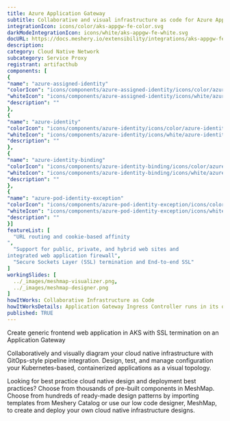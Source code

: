 ```yaml
---
title: Azure Application Gateway 
subtitle: Collaborative and visual infrastructure as code for Azure Application Gateway 
integrationIcon: icons/color/aks-appgw-fe-color.svg
darkModeIntegrationIcon: icons/white/aks-appgw-fe-white.svg
docURL: https://docs.meshery.io/extensibility/integrations/aks-appgw-fe
description: 
category: Cloud Native Network
subcategory: Service Proxy
registrant: artifacthub
components: [
{
"name": "azure-assigned-identity"
"colorIcon": "icons/components/azure-assigned-identity/icons/color/azure-assigned-identity-color.svg"
"whiteIcon": "icons/components/azure-assigned-identity/icons/white/azure-assigned-identity-white.svg"
"description": ""
},
{
"name": "azure-identity"
"colorIcon": "icons/components/azure-identity/icons/color/azure-identity-color.svg"
"whiteIcon": "icons/components/azure-identity/icons/white/azure-identity-white.svg"
"description": ""
},
{
"name": "azure-identity-binding"
"colorIcon": "icons/components/azure-identity-binding/icons/color/azure-identity-binding-color.svg"
"whiteIcon": "icons/components/azure-identity-binding/icons/white/azure-identity-binding-white.svg"
"description": ""
},
{
"name": "azure-pod-identity-exception"
"colorIcon": "icons/components/azure-pod-identity-exception/icons/color/azure-pod-identity-exception-color.svg"
"whiteIcon": "icons/components/azure-pod-identity-exception/icons/white/azure-pod-identity-exception-white.svg"
"description": ""
}]
featureList: [
  "URL routing and cookie-based affinity
",
  "Support for public, private, and hybrid web sites and 
integrated web application firewall",
  "Secure Sockets Layer (SSL) termination and End-to-end SSL"
]
workingSlides: [
  ../_images/meshmap-visualizer.png,
  ../_images/meshmap-designer.png
]
howItWorks: Collaborative Infrastructure as Code
howItWorksDetails: Application Gateway Ingress Controller runs in its own pod on the customer’s AKS. Ingress Controller monitors a subset of Kubernetes’ resources for changes. The state of the AKS cluster is translated to Application Gateway specific configuration and applied to the Azure Resource Manager. The continuous re-configuration of Application Gateway ensures uninterrupted flow of traffic to AKS’ services. The diagram below illustrates the flow of state and configuration changes from the Kubernetes API, via Application Gateway Ingress Controller, to Resource Manager and then Application Gateway.
published: TRUE
---
```

<p>
Create generic frontend web application in AKS with SSL termination on an Application Gateway
</p>
<p>
    Collaboratively and visually diagram your cloud native infrastructure with GitOps-style pipeline integration. Design, test, and manage configuration your Kubernetes-based, containerized applications as a visual topology.
</p>
<p>
    Looking for best practice cloud native design and deployment best practices? Choose from thousands of pre-built components in MeshMap. Choose from hundreds of ready-made design patterns by importing templates from Meshery Catalog or use our low code designer, MeshMap, to create and deploy your own cloud native infrastructure designs.
</p>
